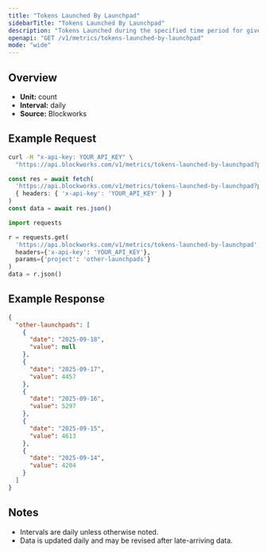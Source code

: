 ```yaml
---
title: "Tokens Launched By Launchpad"
sidebarTitle: "Tokens Launched By Launchpad"
description: "Tokens Launched during the specified time period for given launchpad."
openapi: "GET /v1/metrics/tokens-launched-by-launchpad"
mode: "wide"
---
```


## Overview

- **Unit:** count
- **Interval:** daily
- **Source:** Blockworks

## Example Request

<CodeGroup>

```bash cURL
curl -H "x-api-key: YOUR_API_KEY" \
  "https://api.blockworks.com/v1/metrics/tokens-launched-by-launchpad?project=other-launchpads"
```

```typescript TypeScript
const res = await fetch(
  'https://api.blockworks.com/v1/metrics/tokens-launched-by-launchpad?project=other-launchpads',
  { headers: { 'x-api-key': 'YOUR_API_KEY' } }
)
const data = await res.json()
```

```python Python
import requests

r = requests.get(
  'https://api.blockworks.com/v1/metrics/tokens-launched-by-launchpad',
  headers={'x-api-key': 'YOUR_API_KEY'},
  params={'project': 'other-launchpads'}
)
data = r.json()
```

</CodeGroup>

## Example Response

```json
{
  "other-launchpads": [
    {
      "date": "2025-09-18",
      "value": null
    },
    {
      "date": "2025-09-17",
      "value": 4457
    },
    {
      "date": "2025-09-16",
      "value": 5297
    },
    {
      "date": "2025-09-15",
      "value": 4613
    },
    {
      "date": "2025-09-14",
      "value": 4204
    }
  ]
}
```

## Notes
- Intervals are daily unless otherwise noted.
- Data is updated daily and may be revised after late-arriving data.